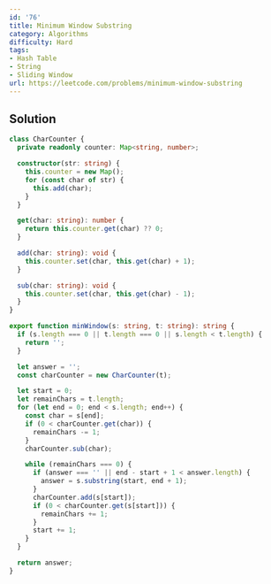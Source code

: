 ```yaml
---
id: '76'
title: Minimum Window Substring
category: Algorithms
difficulty: Hard
tags:
- Hash Table
- String
- Sliding Window
url: https://leetcode.com/problems/minimum-window-substring
---
```


## Solution

```typescript filename="solution.ts" copy
class CharCounter {
  private readonly counter: Map<string, number>;

  constructor(str: string) {
    this.counter = new Map();
    for (const char of str) {
      this.add(char);
    }
  }

  get(char: string): number {
    return this.counter.get(char) ?? 0;
  }

  add(char: string): void {
    this.counter.set(char, this.get(char) + 1);
  }

  sub(char: string): void {
    this.counter.set(char, this.get(char) - 1);
  }
}

export function minWindow(s: string, t: string): string {
  if (s.length === 0 || t.length === 0 || s.length < t.length) {
    return '';
  }

  let answer = '';
  const charCounter = new CharCounter(t);

  let start = 0;
  let remainChars = t.length;
  for (let end = 0; end < s.length; end++) {
    const char = s[end];
    if (0 < charCounter.get(char)) {
      remainChars -= 1;
    }
    charCounter.sub(char);

    while (remainChars === 0) {
      if (answer === '' || end - start + 1 < answer.length) {
        answer = s.substring(start, end + 1);
      }
      charCounter.add(s[start]);
      if (0 < charCounter.get(s[start])) {
        remainChars += 1;
      }
      start += 1;
    }
  }

  return answer;
}
```


